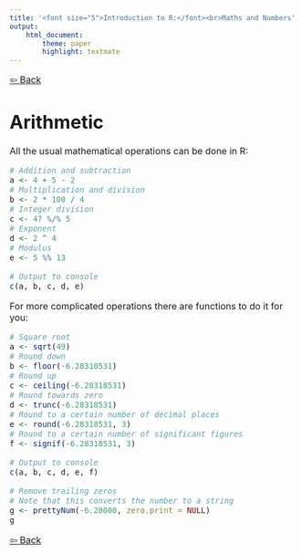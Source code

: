```yaml
---
title: '<font size="5">Introduction to R:</font><br>Maths and Numbers'
output:
    html_document:
        theme: paper
        highlight: textmate
---
```

<font size="3">

[⇦ Back](../../R.html)

# Arithmetic
All the usual mathematical operations can be done in R:

```r
# Addition and subtraction
a <- 4 + 5 - 2
# Multiplication and division
b <- 2 * 100 / 4
# Integer division
c <- 47 %/% 5
# Exponent
d <- 2 ^ 4
# Modulus
e <- 5 %% 13

# Output to console
c(a, b, c, d, e)
```

For more complicated operations there are functions to do it for you:

```r
# Square root
a <- sqrt(49)
# Round down
b <- floor(-6.28318531)
# Round up
c <- ceiling(-6.28318531)
# Round towards zero
d <- trunc(-6.28318531)
# Round to a certain number of decimal places
e <- round(-6.28318531, 3)
# Round to a certain number of significant figures
f <- signif(-6.28318531, 3)

# Output to console
c(a, b, c, d, e, f)

# Remove trailing zeros
# Note that this converts the number to a string
g <- prettyNum(-6.28000, zero.print = NULL)
g
```

[⇦ Back](../../R.html)

</font>
